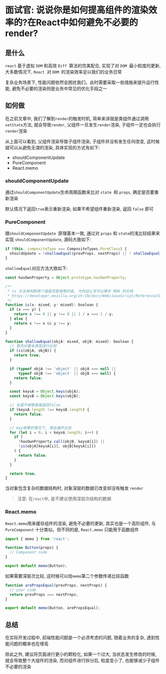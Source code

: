 # 面试官: 说说你是如何提高组件的渲染效率的?在React中如何避免不必要的render?

## 是什么

`react` 基于虚拟 `DOM` 和高效 `Diff `算法的完美配合, 实现了对 `DOM `最小粒度的更新, 大多数情况下, `React `对 `DOM `的渲染效率足以我们的业务日常

复杂业务场景下, 性能问题依然会困扰我们。此时需要采取一些措施来提升运行性能, 避免不必要的渲染则是业务中常见的优化手段之一

## 如何做

在之前文章中, 我们了解到`render`的触发时机, 简单来讲就是类组件通过调用`setState`方法,  就会导致`render`, 父组件一旦发生`render`渲染, 子组件一定也会执行`render`渲染

从上面可以看到, 父组件渲染导致子组件渲染, 子组件并没有发生任何改变, 这时候就可以从避免无谓的渲染, 具体实现的方式有如下: 

- shouldComponentUpdate
- PureComponent
- React.memo

### shouldComponentUpdate

通过`shouldComponentUpdate`生命周期函数来比对 `state `和 `props`, 确定是否要重新渲染

默认情况下返回`true`表示重新渲染, 如果不希望组件重新渲染, 返回 `false` 即可

### PureComponent

跟`shouldComponentUpdate `原理基本一致, 通过对 `props` 和 `state`的浅比较结果来实现 `shouldComponentUpdate`, 源码大致如下: 

```js
if (this._compositeType === CompositeTypes.PureClass) {
  shouldUpdate = !shallowEqual(prevProps, nextProps) || ! shallowEqual(inst.state, nextState);
}
```

`shallowEqual`对应方法大致如下: 

```js
const hasOwnProperty = Object.prototype.hasOwnProperty;

/**
 * is 方法来判断两个值是否是相等的值, 为何这么写可以移步 MDN 的文档
 * https://developer.mozilla.org/zh-CN/docs/Web/JavaScript/Reference/Global_Objects/Object/is
 */
function is(x: mixed, y: mixed): boolean {
  if (x === y) {
    return x !== 0 || y !== 0 || 1 / x === 1 / y;
  } else {
    return x !== x && y !== y;
  }
}

function shallowEqual(objA: mixed, objB: mixed): boolean {
  // 首先对基本类型进行比较
  if (is(objA, objB)) {
    return true;
  }

  if (typeof objA !== 'object' || objA === null ||
      typeof objB !== 'object' || objB === null) {
    return false;
  }

  const keysA = Object.keys(objA);
  const keysB = Object.keys(objB);

  // 长度不相等直接返回false
  if (keysA.length !== keysB.length) {
    return false;
  }

  // key相等的情况下, 再去循环比较
  for (let i = 0; i < keysA.length; i++) {
    if (
      !hasOwnProperty.call(objB, keysA[i]) ||
      !is(objA[keysA[i]], objB[keysA[i]])
    ) {
      return false;
    }
  }

  return true;
}
```

当对象包含复杂的数据结构时, 对象深层的数据已改变却没有触发 `render`

>注意: 在`react`中, 是不建议使用深层次结构的数据

### React.memo

`React.memo`用来缓存组件的渲染, 避免不必要的更新, 其实也是一个高阶组件, 与 `PureComponent` 十分类似。但不同的是,  `React.memo` 只能用于函数组件

```jsx
import { memo } from 'react';

function Button(props) {
  // Component code
}

export default memo(Button);
```

如果需要深层次比较, 这时候可以给`memo`第二个参数传递比较函数

```jsx
function arePropsEqual(prevProps, nextProps) {
  // your code
  return prevProps === nextProps;
}

export default memo(Button, arePropsEqual);
```


## 总结

在实际开发过程中, 前端性能问题是一个必须考虑的问题, 随着业务的复杂, 遇到性能问题的概率也在增高

除此之外, 建议将页面进行更小的颗粒化, 如果一个过大, 当状态发生修改的时候, 就会导致整个大组件的渲染, 而对组件进行拆分后, 粒度变小了, 也能够减少子组件不必要的渲染
